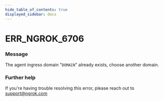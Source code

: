 ```yaml
---
hide_table_of_contents: true
displayed_sidebar: docs
---
```



# ERR_NGROK_6706

### Message
The agent ingress domain "`DOMAIN`" already exists, choose another domain.

<ErrorDetails error='err_ngrok_6706' />


### Further help
If you're having trouble resolving this error, please reach out to [support@ngrok.com](mailto:support@ngrok.com?subject=Help%20with%20ERR_NGROK_6706)

